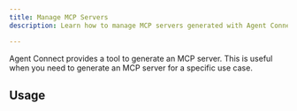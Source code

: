 ```yaml
---
title: Manage MCP Servers
description: Learn how to manage MCP servers generated with Agent Connect.

---
```


Agent Connect provides a tool to generate an MCP server. This is useful when you need to generate an MCP server for a specific use case.

## Usage
